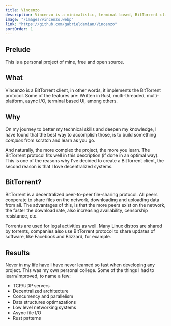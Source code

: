 ```yaml
---
title: Vincenzo
description: Vincenzo is a minimalistic, terminal based, BitTorrent client with vim-like keybindings, written in Rust.
image: "/images/vincenzo.webp"
link: "https://github.com/gabrieldemian/Vincenzo"
sortOrder: 1
---
```



## Prelude
This is a personal project of mine, free and open source.

## What
Vincenzo is a BitTorrent client, in other words, it implements the BitTorrent protocol. Some of the features are: Written in Rust, multi-threaded, multi-platform, async I/O, terminal based UI, among others.

## Why
On my journey to better my technical skills and deepen my knowledge, I have found that the best way to accomplish those, is to build something *complex* from scratch and learn as you go.

And naturally, the more complex the project, the more you learn. The BitTorrent protocol fits well in this description (if done in an optimal way). This is one of the reasons why I've decided to create a BitTorrent client, the second reason is that I love decentralized systems.

## BitTorrent?
BitTorrent is a decentralized peer-to-peer file-sharing protocol. All peers cooperate to share files on the network, downloading and uploading data from all. The advantages of this, is that the more peers exist on the network, the faster the download rate, also increasing availability, censorship resistance, etc.

<CallOut>
    Torrents are used for legal activities as well. Many Linux distros are shared by torrents, companies also use BitTorrent protocol to share updates of software, like Facebook and Blizzard, for example.
</CallOut>

## Results
Never in my life have I have never learned so fast when developing any project. This was my own personal college. Some of the things I had to learn/improved, to name a few:

- TCP/UDP servers
- Decentralized architecture
- Concurrency and parallelism
- Data structures optimazations
- Low level networking systems
- Async file I/O
- Rust patterns
